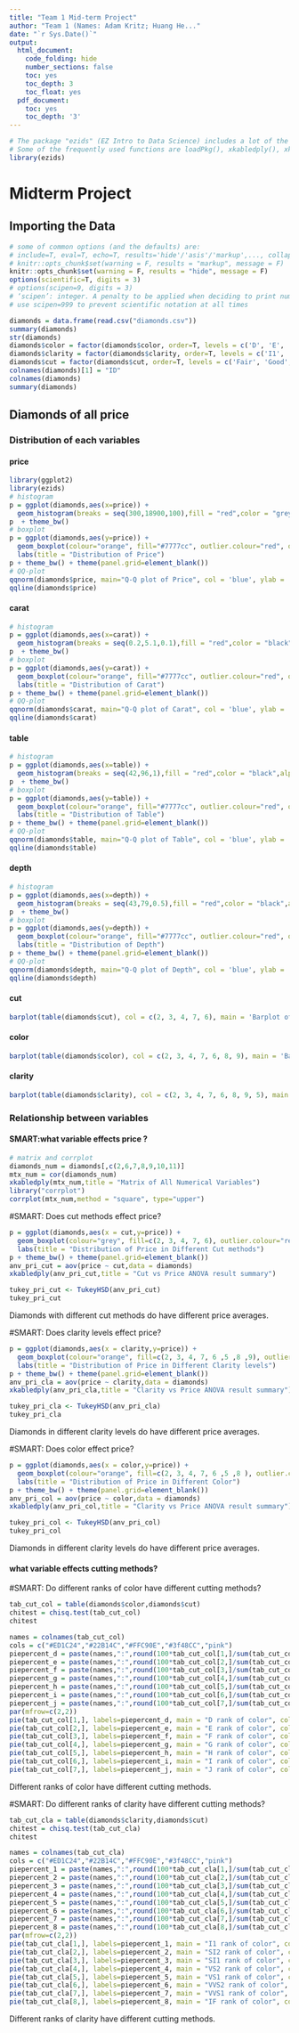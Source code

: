 ```yaml
---
title: "Team 1 Mid-term Project"
author: "Team 1 (Names: Adam Kritz; Huang He..."
date: "`r Sys.Date()`"
output:
  html_document:
    code_folding: hide
    number_sections: false
    toc: yes
    toc_depth: 3
    toc_float: yes
  pdf_document:
    toc: yes
    toc_depth: '3'
---
```




```r
# The package "ezids" (EZ Intro to Data Science) includes a lot of the helper functions we developed for the course. 
# Some of the frequently used functions are loadPkg(), xkabledply(), xkablesummary(), uzscale(), etc.
library(ezids)
```

# Midterm Project  

## Importing the Data  

```r
# some of common options (and the defaults) are: 
# include=T, eval=T, echo=T, results='hide'/'asis'/'markup',..., collapse=F, warning=T, message=T, error=T, cache=T, fig.width=6, fig.height=4, fig.dim=c(6,4) #inches, fig.align='left'/'center','right', 
# knitr::opts_chunk$set(warning = F, results = "markup", message = F)
knitr::opts_chunk$set(warning = F, results = "hide", message = F)
options(scientific=T, digits = 3) 
# options(scipen=9, digits = 3) 
# ‘scipen’: integer. A penalty to be applied when deciding to print numeric values in fixed or exponential notation.  Positive values bias towards fixed and negative towards scientific notation: fixed notation will be preferred unless it is more than ‘scipen’ digits wider.
# use scipen=999 to prevent scientific notation at all times
```

```r
diamonds = data.frame(read.csv("diamonds.csv"))
summary(diamonds)
str(diamonds)
diamonds$color = factor(diamonds$color, order=T, levels = c('D', 'E', 'F', 'G', 'H', 'I', 'J'))
diamonds$clarity = factor(diamonds$clarity, order=T, levels = c('I1', 'SI2', 'SI1', 'VS2', 'VS1', 'VVS2', 'VVS1', 'IF'))
diamonds$cut = factor(diamonds$cut, order=T, levels = c('Fair', 'Good', 'Very Good', 'Premium', 'Ideal'))
colnames(diamonds)[1] = "ID"
colnames(diamonds)
summary(diamonds)
```

## Diamonds of all price  

### Distribution of each variables  

#### price  
```r
library(ggplot2)
library(ezids)
# histogram
p = ggplot(diamonds,aes(x=price)) + 
  geom_histogram(breaks = seq(300,18900,100),fill = "red",color = "grey",alpha = 0.3) + labs(title = "Distribution of Price", x = "Price",y = "frequency")
p  + theme_bw()
# boxplot
p = ggplot(diamonds,aes(y=price)) + 
  geom_boxplot(colour="orange", fill="#7777cc", outlier.colour="red", outlier.shape=8, outlier.size=4) + 
  labs(title = "Distribution of Price")
p + theme_bw() + theme(panel.grid=element_blank())
# QQ-plot
qqnorm(diamonds$price, main="Q-Q plot of Price", col = 'blue', ylab = 'Price') 
qqline(diamonds$price)

```


#### carat  
```r
# histogram
p = ggplot(diamonds,aes(x=carat)) + 
  geom_histogram(breaks = seq(0.2,5.1,0.1),fill = "red",color = "black",alpha = 0.3) + labs(title = "Distribution of Carat", x = "Carat",y = "frequency")
p  + theme_bw()
# boxplot
p = ggplot(diamonds,aes(y=carat)) + 
  geom_boxplot(colour="orange", fill="#7777cc", outlier.colour="red", outlier.shape=8, outlier.size=4) + 
  labs(title = "Distribution of Carat")
p + theme_bw() + theme(panel.grid=element_blank())
# QQ-plot
qqnorm(diamonds$carat, main="Q-Q plot of Carat", col = 'blue', ylab = 'Carat') 
qqline(diamonds$carat)
```

#### table  
```r
# histogram
p = ggplot(diamonds,aes(x=table)) + 
  geom_histogram(breaks = seq(42,96,1),fill = "red",color = "black",alpha = 0.3) + labs(title = "Distribution of Table", x = "Table",y = "frequency")
p  + theme_bw()
# boxplot
p = ggplot(diamonds,aes(y=table)) + 
  geom_boxplot(colour="orange", fill="#7777cc", outlier.colour="red", outlier.shape=8, outlier.size=4) + 
  labs(title = "Distribution of Table")
p + theme_bw() + theme(panel.grid=element_blank())
# QQ-plot
qqnorm(diamonds$table, main="Q-Q plot of Table", col = 'blue', ylab = 'Table') 
qqline(diamonds$table)
```

#### depth  
```r
# histogram
p = ggplot(diamonds,aes(x=depth)) + 
  geom_histogram(breaks = seq(43,79,0.5),fill = "red",color = "black",alpha = 0.3) + labs(title = "Distribution of Depth", x = "depth",y = "frequency")
p  + theme_bw()
# boxplot
p = ggplot(diamonds,aes(y=depth)) + 
  geom_boxplot(colour="orange", fill="#7777cc", outlier.colour="red", outlier.shape=8, outlier.size=4) + 
  labs(title = "Distribution of Depth")
p + theme_bw() + theme(panel.grid=element_blank())
# QQ-plot
qqnorm(diamonds$depth, main="Q-Q plot of Depth", col = 'blue', ylab = 'Depth') 
qqline(diamonds$depth)
```


#### cut  
```r
barplot(table(diamonds$cut), col = c(2, 3, 4, 7, 6), main = 'Barplot of Cut', xlab = "Cut", ylab = "Frequency")
```

#### color  
```r
barplot(table(diamonds$color), col = c(2, 3, 4, 7, 6, 8, 9), main = 'Barplot of Color', xlab = "Color", ylab = "Frequency")
```


#### clarity  
```r
barplot(table(diamonds$clarity), col = c(2, 3, 4, 7, 6, 8, 9, 5), main = 'Barplot of Color', xlab = "Clarity", ylab = "Frequency")
```

### Relationship between variables  

#### SMART:what variable effects price ?  
```r
# matrix and corrplot
diamonds_num = diamonds[,c(2,6,7,8,9,10,11)]
mtx_num = cor(diamonds_num)
xkabledply(mtx_num,title = "Matrix of All Numerical Variables")
library("corrplot")
corrplot(mtx_num,method = "square", type="upper")
```

#SMART: Does cut methods effect price?  
```r
p = ggplot(diamonds,aes(x = cut,y=price)) + 
  geom_boxplot(colour="grey", fill=c(2, 3, 4, 7, 6), outlier.colour="red", outlier.shape=8, outlier.size=4) + 
  labs(title = "Distribution of Price in Different Cut methods")
p + theme_bw() + theme(panel.grid=element_blank())
anv_pri_cut = aov(price ~ cut,data = diamonds)
xkabledply(anv_pri_cut,title = "Cut vs Price ANOVA result summary")

```

```r
tukey_pri_cut <- TukeyHSD(anv_pri_cut)
tukey_pri_cut
```
Diamonds with different cut methods do have different price averages.  

#SMART: Does clarity levels effect price?  
```r
p = ggplot(diamonds,aes(x = clarity,y=price)) + 
  geom_boxplot(colour="orange", fill=c(2, 3, 4, 7, 6 ,5 ,8 ,9), outlier.colour="red", outlier.shape=8, outlier.size=4) + 
  labs(title = "Distribution of Price in Different Clarity levels")
p + theme_bw() + theme(panel.grid=element_blank())
anv_pri_cla = aov(price ~ clarity,data = diamonds)
xkabledply(anv_pri_cla,title = "Clarity vs Price ANOVA result summary")
```

```r
tukey_pri_cla <- TukeyHSD(anv_pri_cla)
tukey_pri_cla
```
Diamonds in different clarity levels do have different price averages.  

#SMART: Does color effect price?  
```r
p = ggplot(diamonds,aes(x = color,y=price)) + 
  geom_boxplot(colour="orange", fill=c(2, 3, 4, 7, 6 ,5 ,8 ), outlier.colour="red", outlier.shape=8, outlier.size=4) + 
  labs(title = "Distribution of Price in Different Color")
p + theme_bw() + theme(panel.grid=element_blank())
anv_pri_col = aov(price ~ color,data = diamonds)
xkabledply(anv_pri_col,title = "Clarity vs Price ANOVA result summary")
```


```r
tukey_pri_col <- TukeyHSD(anv_pri_col)
tukey_pri_col
```

Diamonds in different clarity levels do have different price averages.  


#### what variable effects cutting methods?  

#SMART: Do different ranks of color have different cutting methods?  

```r
tab_cut_col = table(diamonds$color,diamonds$cut)
chitest = chisq.test(tab_cut_col)
chitest
```

```r
names = colnames(tab_cut_col)
cols = c("#ED1C24","#22B14C","#FFC90E","#3f48CC","pink")
piepercent_d = paste(names,":",round(100*tab_cut_col[1,]/sum(tab_cut_col[1,])), "%")
piepercent_e = paste(names,":",round(100*tab_cut_col[2,]/sum(tab_cut_col[2,])), "%")
piepercent_f = paste(names,":",round(100*tab_cut_col[3,]/sum(tab_cut_col[3,])), "%")
piepercent_g = paste(names,":",round(100*tab_cut_col[4,]/sum(tab_cut_col[4,])), "%")
piepercent_h = paste(names,":",round(100*tab_cut_col[5,]/sum(tab_cut_col[5,])), "%")
piepercent_i = paste(names,":",round(100*tab_cut_col[6,]/sum(tab_cut_col[6,])), "%")
piepercent_j = paste(names,":",round(100*tab_cut_col[7,]/sum(tab_cut_col[7,])), "%")
par(mfrow=c(2,2))
pie(tab_cut_col[1,], labels=piepercent_d, main = "D rank of color", col=cols)
pie(tab_cut_col[2,], labels=piepercent_e, main = "E rank of color", col=cols)
pie(tab_cut_col[3,], labels=piepercent_f, main = "F rank of color", col=cols)
pie(tab_cut_col[4,], labels=piepercent_g, main = "G rank of color", col=cols)
pie(tab_cut_col[5,], labels=piepercent_h, main = "H rank of color", col=cols)
pie(tab_cut_col[6,], labels=piepercent_i, main = "I rank of color", col=cols)
pie(tab_cut_col[7,], labels=piepercent_j, main = "J rank of color", col=cols)
```
Different ranks of color have different cutting methods.  



#SMART: Do different ranks of clarity have different cutting methods?  
```r
tab_cut_cla = table(diamonds$clarity,diamonds$cut)
chitest = chisq.test(tab_cut_cla)
chitest
```

```r
names = colnames(tab_cut_cla)
cols = c("#ED1C24","#22B14C","#FFC90E","#3f48CC","pink")
piepercent_1 = paste(names,":",round(100*tab_cut_cla[1,]/sum(tab_cut_cla[1,])), "%")
piepercent_2 = paste(names,":",round(100*tab_cut_cla[2,]/sum(tab_cut_cla[2,])), "%")
piepercent_3 = paste(names,":",round(100*tab_cut_cla[3,]/sum(tab_cut_cla[3,])), "%")
piepercent_4 = paste(names,":",round(100*tab_cut_cla[4,]/sum(tab_cut_cla[4,])), "%")
piepercent_5 = paste(names,":",round(100*tab_cut_cla[5,]/sum(tab_cut_cla[5,])), "%")
piepercent_6 = paste(names,":",round(100*tab_cut_cla[6,]/sum(tab_cut_cla[6,])), "%")
piepercent_7 = paste(names,":",round(100*tab_cut_cla[7,]/sum(tab_cut_cla[7,])), "%")
piepercent_8 = paste(names,":",round(100*tab_cut_cla[8,]/sum(tab_cut_cla[8,])), "%")
par(mfrow=c(2,2))
pie(tab_cut_cla[1,], labels=piepercent_1, main = "I1 rank of color", col=cols)
pie(tab_cut_cla[2,], labels=piepercent_2, main = "SI2 rank of color", col=cols)
pie(tab_cut_cla[3,], labels=piepercent_3, main = "SI1 rank of color", col=cols)
pie(tab_cut_cla[4,], labels=piepercent_4, main = "VS2 rank of color", col=cols)
pie(tab_cut_cla[5,], labels=piepercent_5, main = "VS1 rank of color", col=cols)
pie(tab_cut_cla[6,], labels=piepercent_6, main = "VVS2 rank of color", col=cols)
pie(tab_cut_cla[7,], labels=piepercent_7, main = "VVS1 rank of color", col=cols)
pie(tab_cut_cla[8,], labels=piepercent_8, main = "IF rank of color", col=cols)
```
Different ranks of clarity have different cutting methods.  

```r

```


```r

```


```r

```


```r

```




